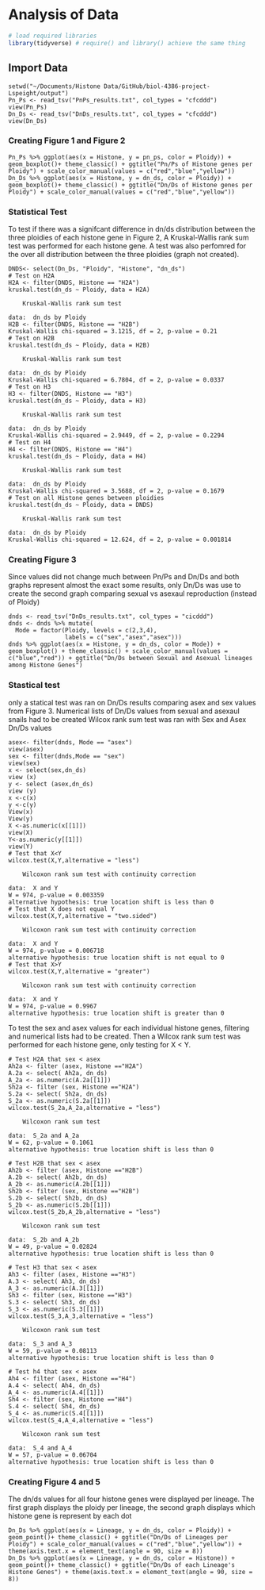 # Analysis of Data

```r
# load required libraries
library(tidyverse) # require() and library() achieve the same thing
```
## Import Data
```
setwd("~/Documents/Histone Data/GitHub/biol-4386-project-Lspeight/output")
Pn_Ps <- read_tsv("PnPs_results.txt", col_types = "cfcddd")
view(Pn_Ps)
Dn_Ds <- read_tsv("DnDs_results.txt", col_types = "cfcddd")
view(Dn_Ds)
```
### Creating Figure 1 and Figure 2
```
Pn_Ps %>% ggplot(aes(x = Histone, y = pn_ps, color = Ploidy)) + geom_boxplot()+ theme_classic() + ggtitle("Pn/Ps of Histone genes per Ploidy") + scale_color_manual(values = c("red","blue","yellow")) 
Dn_Ds %>% ggplot(aes(x = Histone, y = dn_ds, color = Ploidy)) + geom_boxplot()+ theme_classic() + ggtitle("Dn/Ds of Histone genes per Ploidy") + scale_color_manual(values = c("red","blue","yellow")) 
```
### Statistical Test
To test if there was a signifcant difference in dn/ds distribution between the three ploidies of each histone gene in Figure 2, A Kruskal-Wallis rank sum test was performed for each histone gene. A test was also perfomred for the over all distribution between the three ploidies (graph not created). 
```
DNDS<- select(Dn_Ds, "Ploidy", "Histone", "dn_ds")
# Test on H2A
H2A <- filter(DNDS, Histone == "H2A")
kruskal.test(dn_ds ~ Ploidy, data = H2A)

	Kruskal-Wallis rank sum test

data:  dn_ds by Ploidy
H2B <- filter(DNDS, Histone == "H2B")
Kruskal-Wallis chi-squared = 3.1215, df = 2, p-value = 0.21
# Test on H2B
kruskal.test(dn_ds ~ Ploidy, data = H2B)

	Kruskal-Wallis rank sum test

data:  dn_ds by Ploidy
Kruskal-Wallis chi-squared = 6.7804, df = 2, p-value = 0.0337
# Test on H3
H3 <- filter(DNDS, Histone == "H3")
kruskal.test(dn_ds ~ Ploidy, data = H3)

	Kruskal-Wallis rank sum test

data:  dn_ds by Ploidy
Kruskal-Wallis chi-squared = 2.9449, df = 2, p-value = 0.2294
# Test on H4
H4 <- filter(DNDS, Histone == "H4")
kruskal.test(dn_ds ~ Ploidy, data = H4)

	Kruskal-Wallis rank sum test

data:  dn_ds by Ploidy
Kruskal-Wallis chi-squared = 3.5688, df = 2, p-value = 0.1679
# Test on all Histone genes between ploidies 
kruskal.test(dn_ds ~ Ploidy, data = DNDS)

	Kruskal-Wallis rank sum test

data:  dn_ds by Ploidy
Kruskal-Wallis chi-squared = 12.624, df = 2, p-value = 0.001814
``` 
### Creating Figure 3
Since values did not change much between Pn/Ps and Dn/Ds and both graphs represent almost the exact some results, only Dn/Ds was use to create the second graph comparing sexual vs asexaul reproduction (instead of Ploidy)
```
dnds <- read_tsv("DnDs_results.txt", col_types = "cicddd")
dnds <- dnds %>% mutate(
  Mode = factor(Ploidy, levels = c(2,3,4), 
                labels = c("sex","asex","asex")))
dnds %>% ggplot(aes(x = Histone, y = dn_ds, color = Mode)) + geom_boxplot() + theme_classic() + scale_color_manual(values = c("blue","red")) + ggtitle("Dn/Ds between Sexual and Asexual lineages among Histone Genes")
```
### Stastical test 
only a statical test was ran on Dn/Ds results comparing asex and sex values from Figure 3. 
Numerical lists of Dn/Ds values from sexual and asexaul snails had to be created
Wilcox rank sum test was ran with Sex and Asex Dn/Ds values
```
asex<- filter(dnds, Mode == "asex")
view(asex)
sex <- filter(dnds,Mode == "sex")
view(sex)
x <- select(sex,dn_ds)
view (x)
y <- select (asex,dn_ds)
view (y)
x <-c(x)
y <-c(y)
View(x)
View(y)
X <-as.numeric(x[[1]])
view(X)
Y<-as.numeric(y[[1]])
view(Y)
# Test that X<Y
wilcox.test(X,Y,alternative = "less")

	Wilcoxon rank sum test with continuity correction

data:  X and Y
W = 974, p-value = 0.003359
alternative hypothesis: true location shift is less than 0
# Test that X does not equal Y
wilcox.test(X,Y,alternative = "two.sided")

	Wilcoxon rank sum test with continuity correction

data:  X and Y
W = 974, p-value = 0.006718
alternative hypothesis: true location shift is not equal to 0
# Test that X>Y
wilcox.test(X,Y,alternative = "greater")

	Wilcoxon rank sum test with continuity correction

data:  X and Y
W = 974, p-value = 0.9967
alternative hypothesis: true location shift is greater than 0
 ```
To test the sex and asex values for each individual histone genes,
filtering and numerical lists had to be created.
Then a Wilcox rank sum test was performed for each histone gene, only testing for X < Y. 
```
# Test H2A that sex < asex 
Ah2a <- filter (asex, Histone =="H2A")
A.2a <- select( Ah2a, dn_ds)
A_2a <- as.numeric(A.2a[[1]])
Sh2a <- filter (sex, Histone =="H2A")
S.2a <- select( Sh2a, dn_ds)
S_2a <- as.numeric(S.2a[[1]])
wilcox.test(S_2a,A_2a,alternative = "less")

	Wilcoxon rank sum test

data:  S_2a and A_2a
W = 62, p-value = 0.1061
alternative hypothesis: true location shift is less than 0

# Test H2B that sex < asex 
Ah2b <- filter (asex, Histone =="H2B")
A.2b <- select( Ah2b, dn_ds)
A_2b <- as.numeric(A.2b[[1]])
Sh2b <- filter (sex, Histone =="H2B")
S.2b <- select( Sh2b, dn_ds)
S_2b <- as.numeric(S.2b[[1]])
wilcox.test(S_2b,A_2b,alternative = "less")

	Wilcoxon rank sum test

data:  S_2b and A_2b
W = 49, p-value = 0.02824
alternative hypothesis: true location shift is less than 0

# Test H3 that sex < asex 
Ah3 <- filter (asex, Histone =="H3")
A.3 <- select( Ah3, dn_ds)
A_3 <- as.numeric(A.3[[1]])
Sh3 <- filter (sex, Histone =="H3")
S.3 <- select( Sh3, dn_ds)
S_3 <- as.numeric(S.3[[1]])
wilcox.test(S_3,A_3,alternative = "less")

	Wilcoxon rank sum test

data:  S_3 and A_3
W = 59, p-value = 0.08113
alternative hypothesis: true location shift is less than 0

# Test h4 that sex < asex 
Ah4 <- filter (asex, Histone =="H4")
A.4 <- select( Ah4, dn_ds)
A_4 <- as.numeric(A.4[[1]])
Sh4 <- filter (sex, Histone =="H4")
S.4 <- select( Sh4, dn_ds)
S_4 <- as.numeric(S.4[[1]])
wilcox.test(S_4,A_4,alternative = "less")

	Wilcoxon rank sum test

data:  S_4 and A_4
W = 57, p-value = 0.06704
alternative hypothesis: true location shift is less than 0
```
### Creating Figure 4 and 5
The dn/ds values for all four histone genes were displayed per lineage. The first graph displays the ploidy per lineage, the second graph displays which histone gene is represent by each dot
```
Dn_Ds %>% ggplot(aes(x = Lineage, y = dn_ds, color = Ploidy)) + geom_point()+ theme_classic() + ggtitle("Dn/Ds of Lineages per Ploidy") + scale_color_manual(values = c("red","blue","yellow")) + theme(axis.text.x = element_text(angle = 90, size = 8))
Dn_Ds %>% ggplot(aes(x = Lineage, y = dn_ds, color = Histone)) + geom_point()+ theme_classic() + ggtitle("Dn/Ds of each Lineage's Histone Genes") + theme(axis.text.x = element_text(angle = 90, size = 8))
```
